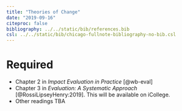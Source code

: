 ```yaml
---
title: "Theories of Change"
date: "2019-09-16"
citeproc: false
bibliography: ../../static/bib/references.bib
csl: ../../static/bib/chicago-fullnote-bibliography-no-bib.csl
---
```


# Required

- <i class="fas fa-book"></i> Chapter 2 in *Impact Evaluation in Practice* [@wb-eval]
- <i class="fas fa-book"></i> Chapter 3 in *Evaluation: A Systematic Approach* [@RossiLipseyHenry:2019]. This will be available on iCollege.
- Other readings TBA